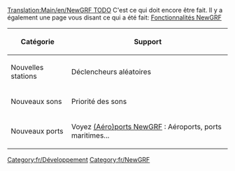 [[Translation:Main/en/NewGRF TODO]]
C'est ce qui doit encore être fait. Il y a également une page vous disant ce qui a été fait: [[Main/fr/Fonctionnalités NewGRF|Fonctionnalités NewGRF]]

{| border="2" width="auto" cellspacing="4" cellpadding="3" rules="all" style="margin:1em 1em 1em 0; border:solid 1px #AAAAAA;"
|- style="background:#efefef;"
! Catégorie !! Support
|-
| Nouvelles stations || Déclencheurs aléatoires
|-
| Nouveaux sons || Priorité des sons
|-
| Nouveaux ports || Voyez [[Main/fr/(Aéro)ports NewGRF|(Aéro)ports NewGRF]] : Aéroports, ports maritimes... 
|}

{{fr/Navbox NewGRF}}

[[Category:fr/Développement]]
[[Category:fr/NewGRF]]